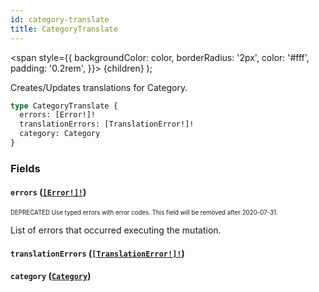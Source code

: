 ```yaml
---
id: category-translate
title: CategoryTranslate
---
```


<span
style={{
      backgroundColor: color,
      borderRadius: '2px',
      color: '#fff',
      padding: '0.2rem',
    }}>
{children}
</span>
);

Creates/Updates translations for Category.

```graphql
type CategoryTranslate {
  errors: [Error!]!
  translationErrors: [TranslationError!]!
  category: Category
}
```

### Fields

#### `errors` ([`[Error!]!`](/api-reference/objects/error.mdx))

<sub><sup><Tag color="#ffba00">DEPRECATED</Tag> Use typed errors with error codes. This field will be removed after 2020-07-31.</sup></sub>

List of errors that occurred executing the mutation.

#### `translationErrors` ([`[TranslationError!]!`](/api-reference/objects/translation-error.mdx))

#### `category` ([`Category`](/api-reference/objects/category.mdx))
